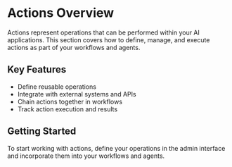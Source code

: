 # Actions Overview

Actions represent operations that can be performed within your AI applications. This section covers how to define, manage, and execute actions as part of your workflows and agents.

## Key Features

- Define reusable operations
- Integrate with external systems and APIs
- Chain actions together in workflows
- Track action execution and results

## Getting Started

To start working with actions, define your operations in the admin interface and incorporate them into your workflows and agents.
